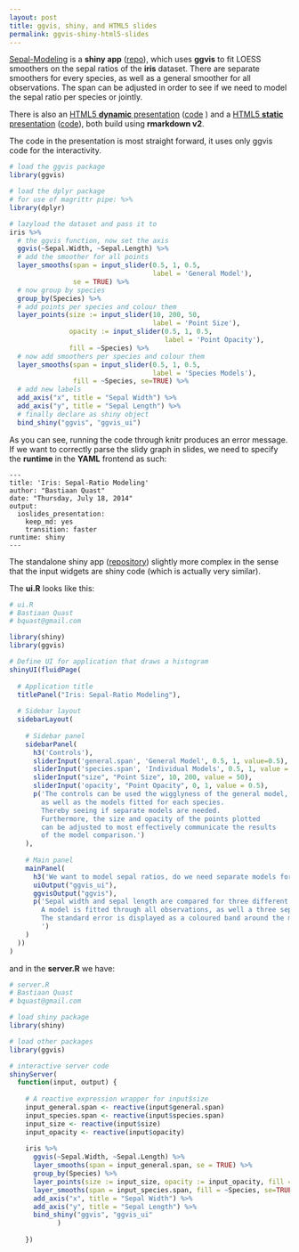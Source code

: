 ```yaml
---
layout: post
title: ggvis, shiny, and HTML5 slides
permalink: ggvis-shiny-html5-slides
---
```

[Sepal-Modeling](http://bquast.shinyapps.io/Iris-App) is a **shiny app** ([repo](https://github.com/bquast/Iris-App)),
which uses **ggvis** to fit LOESS smoothers on the sepal ratios of the **iris** dataset.
There are separate smoothers  for every species, as well as a general smoother for all observations.
The span can be adjusted in order to see if we need to model the sepal ratio per species or jointly.

There is also an [HTML5 **dynamic** presentation](http://bquast.shinyapps.io/Iris-Presentation) ([code](https://github.com/bquast/Iris-Presentation/blob/master/dynamic.Rmd) )
and a [HTML5 **static** presentation](http://bquast.github.io/Iris-Presentation) ([code](https://github.com/bquast/Iris-Presentation/blob/master/static.Rmd)), both build using **rmarkdown v2**.

The code in the presentation is most straight forward, it uses only ggvis code for the interactivity.

```r
# load the ggvis package
library(ggvis)

# load the dplyr package
# for use of magrittr pipe: %>%
library(dplyr)

# lazyload the dataset and pass it to
iris %>%
  # the ggvis function, now set the axis
  ggvis(~Sepal.Width, ~Sepal.Length) %>%
  # add the smoother for all points
  layer_smooths(span = input_slider(0.5, 1, 0.5,
                                    label = 'General Model'),
                se = TRUE) %>%
  # now group by species
  group_by(Species) %>%
  # add points per species and colour them
  layer_points(size := input_slider(10, 200, 50,
                                    label = 'Point Size'),
               opacity := input_slider(0.5, 1, 0.5,
                                       label = 'Point Opacity'),
               fill = ~Species) %>%
  # now add smoothers per species and colour them
  layer_smooths(span = input_slider(0.5, 1, 0.5,
                                    label = 'Species Models'),
                fill = ~Species, se=TRUE) %>%
  # add new labels
  add_axis("x", title = "Sepal Width") %>%
  add_axis("y", title = "Sepal Length") %>%
  # finally declare as shiny object
  bind_shiny("ggvis", "ggvis_ui")
```

As you can see, running the code through knitr produces an error message. If we want to correctly parse the slidy graph in slides, we need to specify the **runtime** in the **YAML** frontend as such:

```
---
title: 'Iris: Sepal-Ratio Modeling'
author: "Bastiaan Quast"
date: "Thursday, July 18, 2014"
output:
  ioslides_presentation:
    keep_md: yes
    transition: faster
runtime: shiny
---
```

The standalone shiny app ([repository](https://github.com/bquast/Iris-App)) slightly more complex in the sense that the input widgets are shiny code (which is actually very similar).

The **ui.R** looks like this:

```r
# ui.R
# Bastiaan Quast
# bquast@gmail.com

library(shiny)
library(ggvis)

# Define UI for application that draws a histogram
shinyUI(fluidPage(
  
  # Application title
  titlePanel("Iris: Sepal-Ratio Modeling"),
  
  # Sidebar layout
  sidebarLayout(
    
    # Sidebar panel
    sidebarPanel(
      h3('Controls'),
      sliderInput('general.span', 'General Model', 0.5, 1, value=0.5),
      sliderInput('species.span', 'Individual Models', 0.5, 1, value = 0.5),
      sliderInput("size", "Point Size", 10, 200, value = 50),
      sliderInput('opacity', "Point Opacity", 0, 1, value = 0.5),
      p('The controls can be used the wigglyness of the general model,
        as well as the models fitted for each species.
        Thereby seeing if separate models are needed.
        Furthermore, the size and opacity of the points plotted
        can be adjusted to most effectively communicate the results
        of the model comparison.')
    ),
    
    # Main panel
    mainPanel(
      h3('We want to model sepal ratios, do we need separate models for each species?'),
      uiOutput("ggvis_ui"),
      ggvisOutput("ggvis"),
      p('Sepal width and sepal length are compared for three different species of flower.
        A model is fitted through all observations, as well a three separate models each species.
        The standard error is displayed as a coloured band around the models, whereby the grey band is represents the model fitted on all observations, and the coloured bands represent the models fitten on the respective species.
        ')
    )
  ))
)
```

and in the **server.R** we have:

```r
# server.R
# Bastiaan Quast
# bquast@gmail.com

# load shiny package
library(shiny)

# load other packages
library(ggvis)

# interactive server code
shinyServer(
  function(input, output) {
    
    # A reactive expression wrapper for input$size
    input_general.span <- reactive(input$general.span)
    input_species.span <- reactive(input$species.span)
    input_size <- reactive(input$size)
    input_opacity <- reactive(input$opacity)
    
    iris %>%
      ggvis(~Sepal.Width, ~Sepal.Length) %>%
      layer_smooths(span = input_general.span, se = TRUE) %>%
      group_by(Species) %>%
      layer_points(size := input_size, opacity := input_opacity, fill = ~Species) %>%
      layer_smooths(span = input_species.span, fill = ~Species, se=TRUE) %>%
      add_axis("x", title = "Sepal Width") %>%
      add_axis("y", title = "Sepal Length") %>%
      bind_shiny("ggvis", "ggvis_ui"
            )
    
    })
```